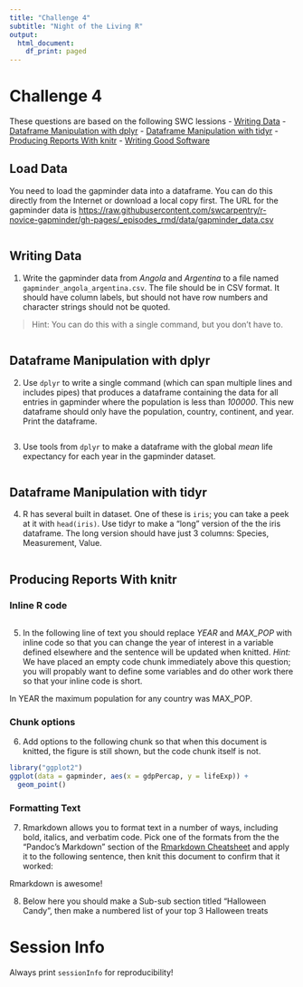```yaml
---
title: "Challenge 4"
subtitle: "Night of the Living R"
output:
  html_document:
    df_print: paged
---
```


# Challenge 4
These questions are based on the following SWC lessions
- [Writing Data](http://swcarpentry.github.io/r-novice-gapminder/11-writing-data/)
- [Dataframe Manipulation with dplyr](http://swcarpentry.github.io/r-novice-gapminder/13-dplyr/)
- [Dataframe Manipulation with tidyr](http://swcarpentry.github.io/r-novice-gapminder/14-tidyr/)
- [Producing Reports With knitr](http://swcarpentry.github.io/r-novice-gapminder/15-knitr-markdown/)
- [Writing Good Software](http://swcarpentry.github.io/r-novice-gapminder/16-wrap-up/)

## Load Data

You need to load the gapminder data into a dataframe.  You can do this directly from the Internet or download a local copy first.  The URL for the gapminder data is <https://raw.githubusercontent.com/swcarpentry/r-novice-gapminder/gh-pages/_episodes_rmd/data/gapminder_data.csv>

```r

```

## Writing Data

1. Write the gapminder data from *Angola* and *Argentina* to a file named `gapminder_angola_argentina.csv`.  The file should be in CSV format.  It should have column labels, but should not have row numbers and character strings should not be quoted.  

> Hint: You can do this with a single command, but you don't have to.

```r

```


## Dataframe Manipulation with dplyr

2. Use `dplyr` to write a single command (which can span multiple lines and includes pipes) that produces a dataframe containing the data for all entries in gapminder where the population is less than *100000*.  This new dataframe should only have the population, country, continent, and year. Print the dataframe.

```r

```



3. Use tools from `dplyr` to make a dataframe with the global *mean* life expectancy for each year in the gapminder dataset.

```r

```

## Dataframe Manipulation with tidyr

4. R has several built in dataset.  One of these is `iris`; you can take a peek at it with `head(iris)`.  Use tidyr to make a "long" version of the the iris dataframe.  The long version should have just 3 columns: Species, Measurement, Value.

```r

```

## Producing Reports With knitr
### Inline R code
```r

```

5. In the following line of text you should replace *YEAR* and *MAX_POP* with inline code so that you can change the year of interest in a variable defined elsewhere and the sentence will be updated when knitted.  *Hint:* We have placed an empty code chunk immediately above this question; you will propably want to define some variables and do other work there so that your inline code is short.

In YEAR the maximum population for any country was MAX_POP.

### Chunk options

6. Add options to the following chunk so that when this document is knitted, the figure is still shown, but the code chunk itself is not.

```r
library("ggplot2")
ggplot(data = gapminder, aes(x = gdpPercap, y = lifeExp)) +
  geom_point()
```

### Formatting Text
7. Rmarkdown allows you to format text in a number of ways, including bold, italics, and verbatim code.  Pick one of the formats from the the "Pandoc’s Markdown" section of the [Rmarkdown Cheatsheet](https://www.rstudio.com/wp-content/uploads/2016/03/rmarkdown-cheatsheet-2.0.pdf) and apply it to the following sentence, then knit this document to confirm that it worked:

Rmarkdown is awesome!



8. Below here you should make a Sub-sub section titled "Halloween Candy", then make a numbered list of your top 3 Halloween treats



# Session Info
Always print `sessionInfo` for reproducibility!
```r

```

